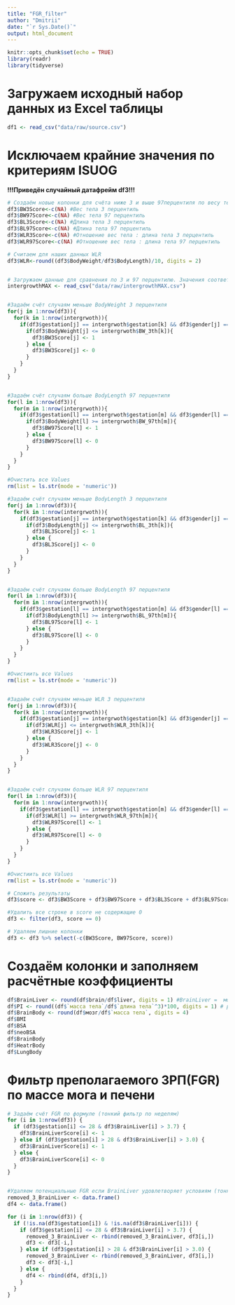 ```yaml
---
title: "FGR_filter"
author: "Dmitrii"
date: "`r Sys.Date()`"
output: html_document
---
```


```r
knitr::opts_chunk$set(echo = TRUE)
library(readr)
library(tidyverse)

```

# Загружаем исходный набор данных из Excel таблицы
```r

df1 <- read_csv("data/raw/source.csv")

```

# Исключаем крайние значения по критериям ISUOG 

<!-- <3th percentile == FGR и >97th percentile == macrosomia -->
<!-- Основа для фильтрации данные исследования intergrowth 21 <https://intergrowth21.tghn.org/standards-tools/>  -->

<!-- ВАЖНО - intergrowth21 начинается с 24 недели гестации -->

**!!!Приведён случайный датафрейм df3!!!**
```r
# Создаём новые колонки для счёта ниже 3 и выше 97перцентиля по весу тела (BW), длине тела (BL) и отношению веса к длине (WLR)
df3$BW3Score<-c(NA) #Вес тела 3 перцентиль
df3$BW97Score<-c(NA) #Вес тела 97 перцентиль
df3$BL3Score<-c(NA) #Длина тела 3 перцентиль
df3$BL97Score<-c(NA) #Длина тела 97 перцентиль
df3$WLR3Score<-c(NA) #Отношение вес тела : длина тела 3 перцентиль
df3$WLR97Score<-c(NA) #Отношение вес тела : длина тела 97 перцентиль

# Считаем для наших данных WLR
df3$WLR<-round((df3$BodyWeight/df3$BodyLength)/10, digits = 2)


# Загружаем данные для сравнения по 3 и 97 перцентилю. Значения соответвуют week+6, т.е максимальное для недли гестации.
intergrowthMAX <- read_csv("data/raw/intergrowthMAX.csv")


#Задаём счёт случаям меньше BodyWeight 3 перцентиля
for(j in 1:nrow(df3)){
  for(k in 1:nrow(intergrwoth)){
    if(df3$gestation[j] == intergrwoth$gestation[k] && df3$gender[j] == intergrwoth$gender[k]){
      if(df3$BodyWeight[j] <= intergrwoth$BW_3th[k]){
        df3$BW3Score[j] <- 1
      } else {
        df3$BW3Score[j] <- 0
      }
    }
  }
}


#Задаём счёт случаям больше BodyLength 97 перцентиля
for(l in 1:nrow(df3)){
  for(m in 1:nrow(intergrwoth)){
    if(df3$gestation[l] == intergrwoth$gestation[m] && df3$gender[l] == intergrwoth$gender[m]){
      if(df3$BodyWeight[l] >= intergrwoth$BW_97th[m]){
        df3$BW97Score[l] <- 1
      } else {
        df3$BW97Score[l] <- 0
      }
    }
  }
}

#Очистить все Values
rm(list = ls.str(mode = 'numeric'))

#Задаём счёт случаям меньше BodyLength 3 перцентиля
for(j in 1:nrow(df3)){
  for(k in 1:nrow(intergrwoth)){
    if(df3$gestation[j] == intergrwoth$gestation[k] && df3$gender[j] == intergrwoth$gender[k]){
      if(df3$BodyLength[j] <= intergrwoth$BL_3th[k]){
        df3$BL3Score[j] <- 1
      } else {
        df3$BL3Score[j] <- 0
      }
    }
  }
}


#Задаём счёт случаям больше BodyLength 97 перцентиля
for(l in 1:nrow(df3)){
  for(m in 1:nrow(intergrwoth)){
    if(df3$gestation[l] == intergrwoth$gestation[m] && df3$gender[l] == intergrwoth$gender[m]){
      if(df3$BodyLength[l] >= intergrwoth$BL_97th[m]){
        df3$BL97Score[l] <- 1
      } else {
        df3$BL97Score[l] <- 0
      }
    }
  }
}

#Очистиить все Values
rm(list = ls.str(mode = 'numeric'))


#Задаём счёт случаям меньше WLR 3 перцентиля
for(j in 1:nrow(df3)){
  for(k in 1:nrow(intergrwoth)){
    if(df3$gestation[j] == intergrwoth$gestation[k] && df3$gender[j] == intergrwoth$gender[k]){
      if(df3$WLR[j] <= intergrwoth$WLR_3th[k]){
        df3$WLR3Score[j] <- 1
      } else {
        df3$WLR3Score[j] <- 0
      }
    }
  }
}


#Задаём счёт случаям больше WLR 97 перцентиля
for(l in 1:nrow(df3)){
  for(m in 1:nrow(intergrwoth)){
    if(df3$gestation[l] == intergrwoth$gestation[m] && df3$gender[l] == intergrwoth$gender[m]){
      if(df3$WLR[l] >= intergrwoth$WLR_97th[m]){
        df3$WLR97Score[l] <- 1
      } else {
        df3$WLR97Score[l] <- 0
      }
    }
  }
}

#Очистиить все Values
rm(list = ls.str(mode = 'numeric'))

# Сложить результаты
df3$score <- df3$BW3Score + df3$BW97Score + df3$BL3Score + df3$BL97Score + df3$WLR3Score + df3$WLR97Score

#Удалить все строке в score не содержащие 0
df3 <- filter(df3, score == 0)

# Удаляем лишние колонки
df3 <- df3 %>% select(-c(BW3Score, BW97Score, score))

```


# Создаём колонки и заполняем расчётные коэффициенты
```r
df$BrainLiver <- round(df$brain/df$liver, digits = 1) #BrainLiver =  мозг/печень
df$PI <- round((df$`масса тела`/df$`длина тела`^3)*100, digits = 1) # расчитываем пондеральный индекс (PI)
df$BrainBody <- round(df$мозг/df$`масса тела`, digits = 4)
df$BMI
df$BSA
df$neoBSA
df$BrainBody
df$HeatrBody
df$LungBody

```

# Фильтр преполагаемого ЗРП(FGR) по массе мога и печени
```r
# Задаём счёт FGR по формуле (тонкий фильтр по неделям)
for (i in 1:nrow(df3)) {
  if (df3$gestation[i] <= 28 & df3$BrainLiver[i] > 3.7) {
    df3$BrainLiverScore[i] <- 1
  } else if (df3$gestation[i] > 28 & df3$BrainLiver[i] > 3.0) {
    df3$BrainLiverScore[i] <- 1
  } else {
    df3$BrainLiverScore[i] <- 0
  }
}


#Удаляем потенциальные FGR если BrainLiver удовлетворяет условиям (тонкий фильтр по неделям)
removed_3_BrainLiver <- data.frame()
df4 <- data.frame()

for (i in 1:nrow(df3)) {
  if (!is.na(df3$gestation[i]) & !is.na(df3$BrainLiver[i])) {
    if (df3$gestation[i] <= 28 & df3$BrainLiver[i] > 3.7) {
      removed_3_BrainLiver <- rbind(removed_3_BrainLiver, df3[i,])
      df3 <- df3[-i,]
    } else if (df3$gestation[i] > 28 & df3$BrainLiver[i] > 3.0) {
      removed_3_BrainLiver <- rbind(removed_3_BrainLiver, df3[i,])
      df3 <- df3[-i,]
    } else {
      df4 <- rbind(df4, df3[i,])
    }
  }
} 
```
